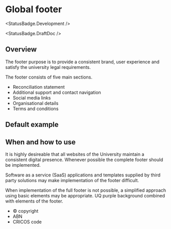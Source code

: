 
<Meta of={FooterStories} />

# Global footer

<StatusBadge.Development />

<StatusBadge.DraftDoc />

## Overview

The footer purpose is to provide a consistent brand, user experience and satisfy the university legal requirements.

The footer consists of five main sections.

- Reconciliation statement
- Additional support and contact navigation
- Social media links
- Organisational details
- Terms and conditions

## Default example

<Canvas withToolbar>
  <Story of={FooterStories.footer} />
</Canvas>

<Figma url="https://www.figma.com/file/Li7SZkmaLgw8ZdiHje2q7x/One-UQ-component-library?type=design&node-id=3853-2229&mode=design&t=8G1CIvJ297Ruw5u5-4" />

## When and how to use

It is highly desireable that all websites of the University maintain a consistent digital presence. Whenever possible the complete footer should be implemented.

Software as a service (SaaS) applications and templates supplied by third party solutions may make implementation of the footer difficult.

When implementation of the full footer is not possible, a simplified approach using basic elements may be appropriate. UQ purple background combined with elements of the footer.

- © copyright
- ABN
- CRICOS code
